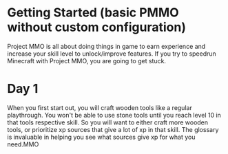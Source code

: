 # Getting Started (basic PMMO without custom configuration)
Project MMO is all about doing things in game to earn experience and increase your skill level to unlock/improve features.
<Callout>
    If you try to speedrun Minecraft with Project MMO, you are going to get stuck.
</Callout>

# Day 1
When you first start out, you will craft wooden tools like a regular playthrough.  You won't be able to use stone tools until you reach level 10 in that tools respective skill.  So you will want to either craft more wooden tools, or prioritize xp sources that give a lot of xp in that skill.  The glossary is invaluable in helping you see what sources give xp for what you need.MMO
<Asset location="pmmo:glossary" width="50%"/>
